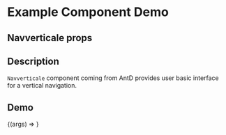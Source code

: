 
<Meta title="Example/Navverticale" component={Navverticale} />

# Example Component Demo

## Navverticale props
<Props of={Navverticale} />

## Description

`Navverticale` component coming from AntD provides user basic interface for a vertical navigation.

## Demo

<Canvas>
  <Story name="Example Navverticale">
    {(args) => <Navverticale {...args} />}
  </Story>
</Canvas>
